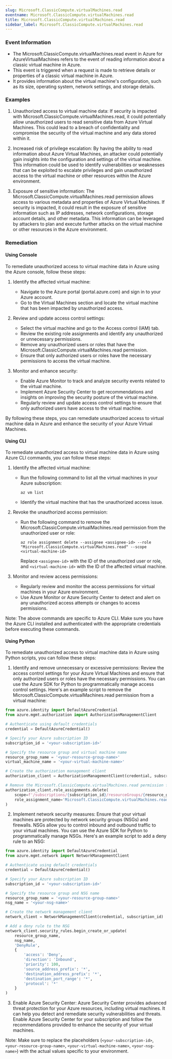 ```yaml
--- 
slug: Microsoft.ClassicCompute.virtualMachines.read
eventname: Microsoft.ClassicCompute.virtualMachines.read
title: Microsoft.ClassicCompute.virtualMachines.read
sidebar_label: Microsoft.ClassicCompute.virtualMachines.read
---
```

                       
### Event Information

- The Microsoft.ClassicCompute.virtualMachines.read event in Azure for AzureVirtualMachines refers to the event of reading information about a classic virtual machine in Azure.
- This event is triggered when a request is made to retrieve details or properties of a classic virtual machine in Azure.
- It provides information about the virtual machine's configuration, such as its size, operating system, network settings, and storage details.


### Examples

1. Unauthorized access to virtual machine data: If security is impacted with Microsoft.ClassicCompute.virtualMachines.read, it could potentially allow unauthorized users to read sensitive data from Azure Virtual Machines. This could lead to a breach of confidentiality and compromise the security of the virtual machine and any data stored within it.

2. Increased risk of privilege escalation: By having the ability to read information about Azure Virtual Machines, an attacker could potentially gain insights into the configuration and settings of the virtual machine. This information could be used to identify vulnerabilities or weaknesses that can be exploited to escalate privileges and gain unauthorized access to the virtual machine or other resources within the Azure environment.

3. Exposure of sensitive information: The Microsoft.ClassicCompute.virtualMachines.read permission allows access to various metadata and properties of Azure Virtual Machines. If security is impacted, it could result in the exposure of sensitive information such as IP addresses, network configurations, storage account details, and other metadata. This information can be leveraged by attackers to plan and execute further attacks on the virtual machine or other resources in the Azure environment.

### Remediation

#### Using Console

To remediate unauthorized access to virtual machine data in Azure using the Azure console, follow these steps:

1. Identify the affected virtual machine: 
   - Navigate to the Azure portal (portal.azure.com) and sign in to your Azure account.
   - Go to the Virtual Machines section and locate the virtual machine that has been impacted by unauthorized access.

2. Review and update access control settings:
   - Select the virtual machine and go to the Access control (IAM) tab.
   - Review the existing role assignments and identify any unauthorized or unnecessary permissions.
   - Remove any unauthorized users or roles that have the Microsoft.ClassicCompute.virtualMachines.read permission.
   - Ensure that only authorized users or roles have the necessary permissions to access the virtual machine.

3. Monitor and enhance security:
   - Enable Azure Monitor to track and analyze security events related to the virtual machine.
   - Implement Azure Security Center to get recommendations and insights on improving the security posture of the virtual machine.
   - Regularly review and update access control settings to ensure that only authorized users have access to the virtual machine.

By following these steps, you can remediate unauthorized access to virtual machine data in Azure and enhance the security of your Azure Virtual Machines.

#### Using CLI

To remediate unauthorized access to virtual machine data in Azure using Azure CLI commands, you can follow these steps:

1. Identify the affected virtual machine: 
   - Run the following command to list all the virtual machines in your Azure subscription:
     ```
     az vm list
     ```
   - Identify the virtual machine that has the unauthorized access issue.

2. Revoke the unauthorized access permission:
   - Run the following command to remove the Microsoft.ClassicCompute.virtualMachines.read permission from the unauthorized user or role:
     ```
     az role assignment delete --assignee <assignee-id> --role "Microsoft.ClassicCompute.virtualMachines.read" --scope <virtual-machine-id>
     ```
     Replace `<assignee-id>` with the ID of the unauthorized user or role, and `<virtual-machine-id>` with the ID of the affected virtual machine.

3. Monitor and review access permissions:
   - Regularly review and monitor the access permissions for virtual machines in your Azure environment.
   - Use Azure Monitor or Azure Security Center to detect and alert on any unauthorized access attempts or changes to access permissions.

Note: The above commands are specific to Azure CLI. Make sure you have the Azure CLI installed and authenticated with the appropriate credentials before executing these commands.

#### Using Python

To remediate unauthorized access to virtual machine data in Azure using Python scripts, you can follow these steps:

1. Identify and remove unnecessary or excessive permissions: Review the access control settings for your Azure Virtual Machines and ensure that only authorized users or roles have the necessary permissions. You can use the Azure SDK for Python to programmatically manage access control settings. Here's an example script to remove the Microsoft.ClassicCompute.virtualMachines.read permission from a virtual machine:

```python
from azure.identity import DefaultAzureCredential
from azure.mgmt.authorization import AuthorizationManagementClient

# Authenticate using default credentials
credential = DefaultAzureCredential()

# Specify your Azure subscription ID
subscription_id = '<your-subscription-id>'

# Specify the resource group and virtual machine name
resource_group_name = '<your-resource-group-name>'
virtual_machine_name = '<your-virtual-machine-name>'

# Create the authorization management client
authorization_client = AuthorizationManagementClient(credential, subscription_id)

# Remove the Microsoft.ClassicCompute.virtualMachines.read permission from the virtual machine
authorization_client.role_assignments.delete(
    scope=f'/subscriptions/{subscription_id}/resourceGroups/{resource_group_name}/providers/Microsoft.Compute/virtualMachines/{virtual_machine_name}',
    role_assignment_name='Microsoft.ClassicCompute.virtualMachines.read'
)
```

2. Implement network security measures: Ensure that your virtual machines are protected by network security groups (NSGs) and firewalls. NSGs allow you to control inbound and outbound traffic to your virtual machines. You can use the Azure SDK for Python to programmatically manage NSGs. Here's an example script to add a deny rule to an NSG:

```python
from azure.identity import DefaultAzureCredential
from azure.mgmt.network import NetworkManagementClient

# Authenticate using default credentials
credential = DefaultAzureCredential()

# Specify your Azure subscription ID
subscription_id = '<your-subscription-id>'

# Specify the resource group and NSG name
resource_group_name = '<your-resource-group-name>'
nsg_name = '<your-nsg-name>'

# Create the network management client
network_client = NetworkManagementClient(credential, subscription_id)

# Add a deny rule to the NSG
network_client.security_rules.begin_create_or_update(
    resource_group_name,
    nsg_name,
    'DenyRule',
    {
        'access': 'Deny',
        'direction': 'Inbound',
        'priority': 100,
        'source_address_prefix': '*',
        'destination_address_prefix': '*',
        'destination_port_range': '*',
        'protocol': '*'
    }
)
```

3. Enable Azure Security Center: Azure Security Center provides advanced threat protection for your Azure resources, including virtual machines. It can help you detect and remediate security vulnerabilities and threats. Enable Azure Security Center for your subscription and follow the recommendations provided to enhance the security of your virtual machines.

Note: Make sure to replace the placeholders (`<your-subscription-id>`, `<your-resource-group-name>`, `<your-virtual-machine-name>`, `<your-nsg-name>`) with the actual values specific to your environment.


 